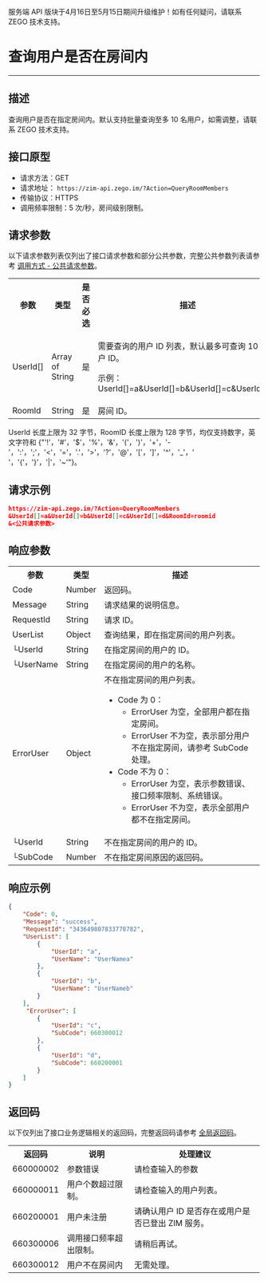 <Warning title="警告">服务端 API 版块于4月16日至5月15日期间升级维护！如有任何疑问，请联系 ZEGO 技术支持。</Warning>
# 查询用户是否在房间内

- - -

## 描述

查询用户是否在指定房间内。默认支持批量查询至多 10 名用户，如需调整，请联系 ZEGO 技术支持。

## 接口原型

- 请求方法：GET
- 请求地址： `https://zim-api.zego.im/?Action=QueryRoomMembers`
- 传输协议：HTTPS
- 调用频率限制：5 次/秒，房间级别限制。

## 请求参数

以下请求参数列表仅列出了接口请求参数和部分公共参数，完整公共参数列表请参考 [调用方式 - 公共请求参数](../Accessing%20Server%20APIs.mdx#2-公共参数)。

<table>
<tbody><tr>
<th>参数</th>
<th>类型</th>
<th>是否必选</th>
<th>描述</th>
</tr>
<tr>
<td>UserId[]</td>
<td>Array of String</td>
<td>是</td>
<td><p>需要查询的用户 ID 列表，默认最多可查询 10 个用户 ID。</p><p>示例：UserId[]=a&UserId[]=b&UserId[]=c&UserId[]=d</p></td>
</tr>
<tr>
<td>RoomId</td>
<td>String</td>
<td>是</td>
<td>房间 ID。</td>
</tr>
</tbody></table>

<Note title="说明">

UserId 长度上限为 32 字节，RoomID 长度上限为 128 字节，均仅支持数字，英文字符和 {"'!'，'#'，'$'，'%'，'&'，'('，')'，'+'，'-'，':'，';'，'<'，'='，'.'，'>'，'?'，'@'，'['，']'，'^'，'_'，' '，'{'，'}'，'|'，'~'"}。
</Note>


## 请求示例

```json
https://zim-api.zego.im/?Action=QueryRoomMembers
&UserId[]=a&UserId[]=b&UserId[]=c&UserId[]=d&RoomId=roomid
&<公共请求参数>
```

## 响应参数

<table class="collapsible-table" >
<tbody><tr data-row-level="1">
<th>参数</th>
<th>类型</th>
<th>描述</th>
</tr>
<tr data-row-level="2">
<td>Code</td>
<td>Number</td>
<td>返回码。</td>
</tr>
<tr data-row-level="3">
<td>Message</td>
<td>String</td>
<td>请求结果的说明信息。</td>
</tr>
<tr data-row-level="4">
<td>RequestId</td>
<td>String</td>
<td>请求 ID。</td>
</tr>
<tr data-row-level="5" data-row-child="true">
<td>UserList</td>
<td>Object</td>
<td>查询结果，即在指定房间的用户列表。</td>
</tr>
<tr data-row-level="5-1">
<td>└UserId</td>
<td>String</td>
<td>在指定房间的用户的 ID。</td>
</tr>
<tr data-row-level="5-2">
<td>└UserName</td>
<td>String</td>
<td>在指定房间的用户的名称。</td>
</tr>
<tr data-row-level="6" data-row-child="true">
<td>ErrorUser</td>
<td>Object</td>
<td>
不在指定房间的用户列表。
<ul><li>
Code 为 0：
<ul><li>ErrorUser 为空，全部用户都在指定房间。</li><li>ErrorUser 不为空，表示部分用户不在指定房间，请参考 SubCode 处理。</li></ul>
</li>
<li>
Code 不为 0：
<ul><li>ErrorUser 为空，表示参数错误、接口频率限制、系统错误。</li><li>ErrorUser 不为空，表示全部用户都不在指定房间。</li></ul>
</li>
</ul></td>
</tr>
<tr data-row-level="6-1">
<td>└UserId</td>
<td>String</td>
<td>不在指定房间的用户的 ID。</td>
</tr>
<tr data-row-level="6-2">
<td>└SubCode</td>
<td>Number</td>
<td>不在指定房间原因的返回码。</td>
</tr>
</tbody></table>

## 响应示例

```json
{
    "Code": 0,
    "Message": "success",
    "RequestId": "343649807833778782",
    "UserList": [
        {
            "UserId": "a",
            "UserName": "UserNamea"
        },
        {
            "UserId": "b",
            "UserName": "UserNameb"
        }
    ],
     "ErrorUser": [
        {
            "UserId": "c",
            "SubCode": 660300012
        },
        {
            "UserId": "d",
            "SubCode": 660200001
        }
    ]
}
```

## 返回码

以下仅列出了接口业务逻辑相关的返回码，完整返回码请参考 [全局返回码](../Return%20codes.mdx)。

<table>
<tbody><tr>
<th>返回码</th>
<th>说明</th>
<th>处理建议</th>
</tr>
<tr>
<td>660000002</td>
<td>参数错误</td>
<td>请检查输入的参数</td>
</tr>
<tr>
<td>660000011</td>
<td>用户个数超过限制。</td>
<td>请检查输入的用户列表。</td>
</tr>
<tr>
<td>660200001</td>
<td>用户未注册</td>
<td>请确认用户 ID 是否存在或用户是否已登出 ZIM 服务。</td>
</tr>
<tr>
<td>660300006</td>
<td>调用接口频率超出限制。</td>
<td>请稍后再试。</td>
</tr>
<tr>
<td>660300012</td>
<td> 用户不在房间内</td>
<td>无需处理。</td>
</tr>
</tbody></table>
